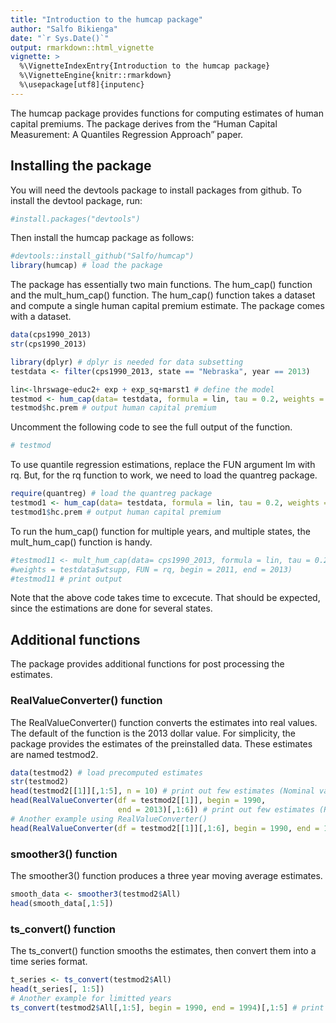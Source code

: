 ```yaml
---
title: "Introduction to the humcap package"
author: "Salfo Bikienga"
date: "`r Sys.Date()`"
output: rmarkdown::html_vignette
vignette: >
  %\VignetteIndexEntry{Introduction to the humcap package}
  %\VignetteEngine{knitr::rmarkdown}
  %\usepackage[utf8]{inputenc}
---
```


The humcap package provides functions for computing estimates of human capital premiums. The package derives from the "Human Capital Measurement: A Quantiles Regression Approach" paper.

## Installing the package
You will need the devtools package to install packages from github. To install the devtool package, run:
```r
#install.packages("devtools")
```

Then install the humcap package as follows:
```r
#devtools::install_github("Salfo/humcap")
library(humcap) # load the package
```

The package has essentially two main functions. The hum_cap() function and the mult_hum_cap() function. The hum_cap() function takes a dataset and compute a single human capital premium estimate. The package comes with a dataset.
```r
data(cps1990_2013) 
str(cps1990_2013)
```

```r
library(dplyr) # dplyr is needed for data subsetting
testdata <- filter(cps1990_2013, state == "Nebraska", year == 2013)
```
```r
lin<-lhrswage~educ2+ exp + exp_sq+marst1 # define the model
testmod <- hum_cap(data= testdata, formula = lin, tau = 0.2, weights = testdata$wtsupp, FUN = lm) 
testmod$hc.prem # output human capital premium
```
Uncomment the following code to see the full output of the function.
```r
# testmod
```
To use quantile regression estimations, replace the FUN argument lm with rq. But, for the rq function to work, we need to load the quantreg package.

```r
require(quantreg) # load the quantreg package
testmod1 <- hum_cap(data= testdata, formula = lin, tau = 0.2, weights = testdata$wtsupp, FUN = rq) 
testmod1$hc.prem # output human capital premium
```
To run the hum_cap() function for multiple years, and multiple states, the mult_hum_cap() function is handy.
```r
#testmod11 <- mult_hum_cap(data= cps1990_2013, formula = lin, tau = 0.2,
#weights = testdata$wtsupp, FUN = rq, begin = 2011, end = 2013)
#testmod11 # print output
```
Note that the above code takes time to excecute. That should be expected, since the estimations are done for several states.

## Additional functions
The package provides additional functions for post processing the estimates. 

### RealValueConverter() function
The RealValueConverter() function converts the estimates into real values. The default of the function is the 2013 dollar value. For simplicity, the package provides the estimates of the preinstalled data. These estimates are named testmod2.
```r
data(testmod2) # load precomputed estimates
str(testmod2)
head(testmod2[[1]][,1:5], n = 10) # print out few estimates (Nominal values)
head(RealValueConverter(df = testmod2[[1]], begin = 1990, 
                        end = 2013)[,1:6]) # print out few estimates (Real values)
# Another example using RealValueConverter()
head(RealValueConverter(df = testmod2[[1]][,1:6], begin = 1990, end = 1995))
```

### smoother3() function
The smoother3() function produces a three year moving average estimates.
```r
smooth_data <- smoother3(testmod2$All)
head(smooth_data[,1:5])
```

### ts_convert() function
The ts_convert() function smooths the estimates, then convert them into a time series format.
```r
t_series <- ts_convert(testmod2$All)
head(t_series[, 1:5])
# Another example for limitted years
ts_convert(testmod2$All[,1:5], begin = 1990, end = 1994)[,1:5] # print few states
```

